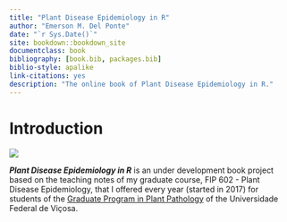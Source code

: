 ```yaml
---
title: "Plant Disease Epidemiology in R"
author: "Emerson M. Del Ponte"
date: "`r Sys.Date()`"
site: bookdown::bookdown_site
documentclass: book
bibliography: [book.bib, packages.bib]
biblio-style: apalike
link-citations: yes
description: "The online book of Plant Disease Epidemiology in R."
---
```


# Introduction

<img src="images/cover.png" style = "border:0px" align="center"/>

***Plant Disease Epidemiology in R*** is an under development book project based on the teaching notes of my graduate course, FIP 602 - Plant Disease Epidemiology, that I offered every year (started in 2017) for students of the [Graduate Program in Plant Pathology](http://www.dfp.ufv.br/grad/) of the Universidade Federal de Viçosa.
